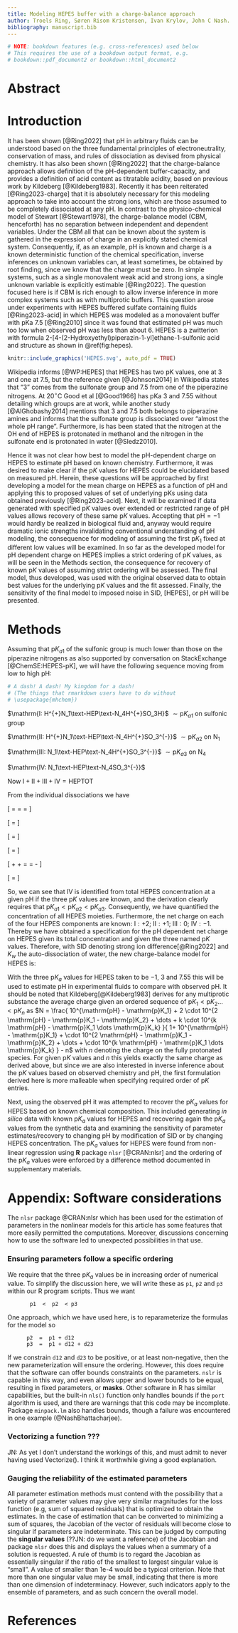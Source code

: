 ```yaml
---
title: Modeling HEPES buffer with a charge-balance approach
author: Troels Ring, Søren Risom Kristensen, Ivan Krylov, John C Nash.
bibliography: manuscript.bib
---
```


```r
# NOTE: bookdown features (e.g. cross-references) used below
# This requires the use of a bookdown output format, e.g.
# bookdown::pdf_document2 or bookdown::html_document2
```


Abstract
========

Introduction
============

It has been shown [@Ring2022] that $\mathrm{pH}$ in arbitrary fluids can be
understood based on the three fundamental principles of
electroneutrality, conservation of mass, and rules of dissociation as
devised from physical chemistry. It has also been shown [@Ring2022] that the
charge-balance approach allows definition of the $\mathrm{pH}$-dependent
buffer-capacity, and provides a definition of acid content as titratable
acidity, based on previous work by Kildeberg [@Kildeberg1983]. Recently
it has been reiterated [@Ring2023-charge] that it is absolutely necessary for this
modeling approach to take into account the strong ions, which are those
assumed to be completely dissociated at any $\mathrm{pH}$. In contrast to the
physico-chemical model of Stewart [@Stewart1978], the charge-balance
model (CBM, henceforth) has no separation between independent and
dependent variables. Under the CBM all that can be known about the
system is gathered in the expression of charge in an explicitly stated
chemical system. Consequently, if, as an example, $\mathrm{pH}$ is known and charge
is a known deterministic function of the chemical specification, inverse
inferences on unknown variables can, at least sometimes, be obtained by
root finding, since we know that the charge must be zero. In simple
systems, such as a single monovalent weak acid and strong ions, a single
unknown variable is explicitly estimable [@Ring2022]. The question
focused here is if CBM is rich enough to allow inverse inference in more
complex systems such as with multiprotic buffers. This question arose
under experiments with HEPES buffered sulfate containing fluids
[@Ring2023-acid] in which HEPES was modeled as a monovalent buffer with
pKa 7.5 [@Ring2010] since it was found that estimated $\mathrm{pH}$ was much too
low when observed $\mathrm{pH}$ was less than about 6. HEPES is a zwitterion with
formula 2-[4-(2-Hydroxyethyl)piperazin-1-yl]ethane-1-sulfonic acid and
structure as shown in \@ref(fig:hepes).

```r
knitr::include_graphics('HEPES.svg', auto_pdf = TRUE)
```

Wikipedia informs [@WP:HEPES] that HEPES has two pK values, one at 3 and
one at 7.5, but the reference given [@Johnson2014] in Wikipedia states
that "3" comes from the sulfonate group and 7.5 from one of the
piperazine nitrogens.  At $20^\circ\mathrm{C}$ Good et al [@Good1966]
has pKa 3 and 7.55 without detailing which groups are at work, while
another study [@AlGhobashy2014] mentions that 3 and 7.5 both belongs to
piperazine amines and informs that the sulfonate group is dissociated
over "almost the whole $\mathrm{pH}$ range".  Furthermore, is has been stated that
the nitrogen at the $\mathrm{OH}$ end of HEPES is protonated in methanol
and the nitrogen in the sulfonate end is protonated in water
[@Sledz2010].

Hence it was not clear how best to model the $\mathrm{pH}$-dependent
charge on HEPES to estimate $\mathrm{pH}$ based on known chemistry.
Furthermore, it was desired to make clear if the $\mathrm{p}K$ values
for HEPES could be elucidated based on measured $\mathrm{pH}$. Herein,
these questions will be approached by first developing a model for the
mean charge on HEPES as a function of $\mathrm{pH}$ and applying this to
proposed values of set of underlying pKs using data obtained previously
[@Ring2023-acid]. Next, it will be examined if data generated with
specified $\mathrm{p}K$ values over extended or restricted range of
$\mathrm{pH}$ values allows recovery of these same $\mathrm{p}K$ values.
Accepting that $\mathrm{pH} = -1$ would hardly be realized in biological
fluid and, anyway would require dramatic ionic strengths invalidating
conventional understanding of $\mathrm{pH}$ modeling, the consequence
for modeling of assuming the first $\mathrm{p}K_1$ fixed at different
low values will be examined. In so far as the developed model for
$\mathrm{pH}$ dependent charge on HEPES implies a strict ordering of
$\mathrm{p}K$ values, as will be seen in the Methods section, the
consequence for recovery of known $\mathrm{p}K$ values of assuming
strict ordering will be assessed. The final model, thus developed, was
used with the original observed data to obtain best values for the
underlying $\mathrm{p}K$ values and the fit assessed. Finally, the
sensitivity of the final model to imposed noise in $\mathrm{SID}$,
$\mathrm{[HEPES]}$, or $\mathrm{pH}$ will be presented.

Methods
=======

Assuming that $\mathrm{p}K_{a1}$ of the sulfonic group is much lower
than those on the piperazine nitrogens as also supported by conversation
on StackExchange [@ChemSE:HEPES-pK], we will have the following sequence
moving from low to high $\mathrm{pH}$:

```r
# A dash! A dash! My kingdom for a dash!
# (The things that rmarkdown users have to do without
# \usepackage{mhchem})
```
$\mathrm{I: H^{+}N_1\text-HEP\text-N_4H^{+}SO_3H}$ $\sim \mathrm{p}K_{a1}$ on
sulfonic group

$\mathrm{II: H^{+}N_1\text-HEP\text-N_4H^{+}SO_3^{-}}$ $\sim \mathrm{p}K_{a2}$ on
$\mathrm{N_1}$

$\mathrm{III: N_1\text-HEP\text-N_4H^{+}SO_3^{-}}$ $\sim \mathrm{p}K_{a3}$ on
$\mathrm{N_4}$

$\mathrm{IV: N_1\text-HEP\text-N_4SO_3^{-}}$

Now $\mathrm{I + II + III + IV = HEPTOT}$

From the individual dissociations we have

\[
\mathrm{IV} = \frac{
 \mathrm{III} \cdot 10^{-\mathrm{p}K_{a3}}
}{
 [\mathrm{H}^{+}]
} = \frac{
 \mathrm{II} \cdot 10^{-\mathrm{p}K_{a3}} \cdot 10^{-\mathrm{p}K_{a2}}
}{
 [\mathrm{H}^{+}]^2
} = \frac{
 \mathrm{I}
  \cdot 10^{-\mathrm{p}K_{a3}}
  \cdot 10^{-\mathrm{p}K_{a2}}
  \cdot 10^{-\mathrm{p}K_{a1}}
}{
 [\mathrm{H}^{+}]^3
}
\]

\[
\mathrm{I} = \frac{\mathrm{IV} [\mathrm{H}^{+}]^3}{
 10^{-\mathrm{p}K_{a3}} \cdot 10^{-\mathrm{p}K_{a2}} \cdot 10^{-\mathrm{p}K_{a1}}
}
\]

\[
\mathrm{II} = \frac{\mathrm{IV} [\mathrm{H}^{+}]^2}{
 10^{-\mathrm{p}K_{a3}} \cdot 10^{-\mathrm{p}K_{a2}}
}
\]

\[
\mathrm{III} = \frac{\mathrm{IV} [\mathrm{H}^{+}]}{
 10^{-\mathrm{p}K_{a3}}
}
\]

\[
\mathrm{I} + \mathrm{II} + \mathrm{III} = \mathrm{IV} \cdot \left[
 \frac{[\mathrm{H}^{+}]^3}{
  10^{-\mathrm{p}K_{a3}} \cdot 10^{-\mathrm{p}K_{a2}} \cdot 10^{-\mathrm{p}K_{a1}}
 }
 +
 \frac{[\mathrm{H}^{+}]^2}{
  10^{-\mathrm{p}K_{a3}} \cdot 10^{-\mathrm{p}K_{a2}}
 }
 +
 \frac{[\mathrm{H}^{+}]}{
  10^{-\mathrm{p}K_{a3}}
 }
\right] = \mathrm{HEPTOT} - \mathrm{IV}
\]

\[
\mathrm{IV} = \frac{\mathrm{HEPTOT}}{
 1 + \left[
  \frac{[\mathrm{H}^{+}]^3}{
   10^{-\mathrm{p}K_{a3}} \cdot 10^{-\mathrm{p}K_{a2}} \cdot 10^{-\mathrm{p}K_{a1}}
  }
  +
  \frac{[\mathrm{H}^{+}]^2}{
   10^{-\mathrm{p}K_{a3}} \cdot 10^{-\mathrm{p}K_{a2}}
  }
  +
  \frac{[\mathrm{H}^{+}]}{
   10^{-\mathrm{p}K_{a3}}
  }
 \right]
}
\]


So, we can see that $\mathrm{IV}$ is identified from total HEPES
concentration at a given $\mathrm{pH}$ if the three $\mathrm{p}K$ values
are known, and the derivation clearly requires that $\mathrm{p}K_{a1} <
\mathrm{p}K_{a2} < \mathrm{p}K_{a3}$. Consequently, we have quantified
the concentration of all HEPES moieties. Furthermore, the net charge on
each of the four HEPES components are known: $\mathrm{I}: +2$;
$\mathrm{II}: +1$; $\mathrm{III}: 0$; $\mathrm{IV}: -1$. Thereby we have
obtained a specification for the $\mathrm{pH}$ dependent net charge on
HEPES given its total concentration and given the three named
$\mathrm{p}K$ values.  Therefore, with SID denoting strong ion
difference[@Ring2022] and $K_w$ the auto-dissociation of water, the new
charge-balance model for HEPES is:

\begin{equation}
[\mathrm{H}^{+}] + SID - \frac{K_w}{[\mathrm{H}^{+}]} + \mathrm{I} \cdot 2
+ \mathrm{II} - \mathrm{IV} = 0
\end{equation}

With the three $\mathrm{p}K_a$ values for HEPES taken to be $-1$, $3$
and $7.55$ this will be used to estimate $\mathrm{pH}$ in experimental
fluids to compare with observed $\mathrm{pH}$. It should be noted that
Kildeberg[@Kildeberg1983] derives for any multiprotic substance the
average charge given an ordered sequence of $\mathrm{p}K_1 <
\mathrm{p}K_2 \dots < \mathrm{p}K_n$ as
$N = \frac{
 10^{\mathrm{pH} - \mathrm{p}K_1} +
 2 \cdot 10^{2 \mathrm{pH} - \mathrm{p}K_1 - \mathrm{p}K_2} +
 \dots +
 k \cdot  10^{k \mathrm{pH} - \mathrm{p}K_1 \dots \mathrm{p}K_k}
}{
 1+
 10^{\mathrm{pH} - \mathrm{p}K_1} +
 \cdot 10^{2 \mathrm{pH} - \mathrm{p}K_1 - \mathrm{p}K_2} +
 \dots +
 \cdot  10^{k \mathrm{pH} - \mathrm{p}K_1 \dots \mathrm{p}K_k}
} - n$
with $n$ denoting the charge on the fully protonated species. For given
$\mathrm{p}K$ values and $n$ this yields exactly the same charge as
derived above, but since we are also interested in inverse inference
about the $\mathrm{p}K$ values based on observed chemistry and
$\mathrm{pH}$, the first formulation derived here is more malleable when
specifying required order of $\mathrm{p}K$ entries.

Next, using the observed $\mathrm{pH}$ it was attempted to recover the
$\mathrm{p}K_a$ values for HEPES based on known chemical composition.
This included generating _in silico_ data with known $\mathrm{p}K_a$
values for HEPES and recovering again the $\mathrm{p}K_a$ values from
the synthetic data and examining the sensitivity of parameter
estimates/recovery to changing $\mathrm{pH}$ by modification of SID or
by changing HEPES concentration. The $\mathrm{p}K_a$ values for HEPES
were found from non-linear regression using **R** package `nlsr`
[@CRAN:nlsr] and the ordering of the $\mathrm{p}K_a$ values were
enforced by a difference method documented in supplementary materials.

Appendix: Software considerations
=================================

The `nlsr` package @CRAN:nlsr which has been used for the estimation of
parameters in the nonlinear models for this article has some features that 
more easily permitted the computations. Moreover, discussions concerning how
to use the software led to unexpected possibilities in that use.

### Ensuring parameters follow a specific ordering

We require that the three $\mathrm{p}K_a$ values be in increasing order of
numerical value. To simplify the discussion here, we will write these as 
`p1`, `p2` and `p3` within our R program scripts. Thus we want

```
       p1  <  p2  < p3
```

One approach, which we have used here, is to reparameterize the formulas for
the model so

``` 
      p2  =  p1 + d12
      p3  =  p1 + d12 + d23
```

If we constrain `d12` and `d23` to be positive, or at least non-negative, then
the new parameterization will ensure the ordering. However, this does require 
that the software can offer bounds constraints on the parameters. `nslr` is 
capable in this way, and even allows upper and lower bounds to be equal, 
resulting in fixed parameters, or **masks**. Other software in R has similar
capabilities, but the built-in `nls()` function only handles bounds if the
`port` algorithm is used, and there are warnings that this code may be 
incomplete. Package `minpack.lm` also handles bounds, though a failure was
encountered in one example (@NashBhattacharjee).

### Vectorizing a function ???

JN: As yet I don't understand the workings of this, and must admit to never
having used Vectorize(). I think it worthwhile giving a good explanation.


### Gauging the reliability of the estimated parameters

All parameter estimation methods must contend with the possibility that 
a variety of parameter values may give very similar magnitudes for the loss
function (e.g, sum of squared residuals) that is optimized to obtain the
estimates. In the case of estimation that can be converted to minimizing a
sum of squares, the Jacobian of the vector of residuals will become close 
to singular if parameters are indeterminate. This can be judged by computing
the **singular values** (??JN: do we want a reference) of the Jacobian and
package `nlsr` does this and displays the values when a summary of a solution 
is requested. A rule of thumb is to regard the Jacobian as essentially 
singular if the ratio of the smallest to largest singular value is "small".
A value of smaller than 1e-4 would be a typical criterion. Note that more than
one singular value may be small, indicating that there is more than one 
dimension of indeterminacy. However, such indicators apply to the ensemble of
parameters, and as such concern the overall model.



References
==========
